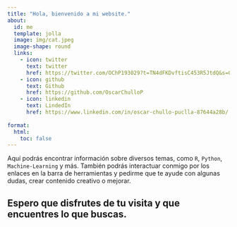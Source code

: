 ```yaml
---
title: "Hola, bienvenido a mi website."
about:
  id: me
  template: jolla
  image: img/cat.jpeg
  image-shape: round
  links:
    - icon: twitter
      text: twitter
      href: https://twitter.com/OChP193029?t=TN4dFKDvftisC453R5JtdQ&s=09
    - icon: github
      text: Github
      href: https://github.com/OscarChulloP
    - icon: linkedin
      text: LindedIn
      href: https://www.linkedin.com/in/oscar-chullo-puclla-87644a28b/
      
format:
  html:
    toc: false
---
```


:::{#me}

Aquí podrás encontrar información sobre diversos temas, como `R`, `Python`, `Machine-Learning` y más. También podrás interactuar conmigo por los enlaces en la barra de herramientas y pedirme que te ayude con algunas dudas, crear contenido creativo o mejorar. 

## Espero que disfrutes de tu visita y que encuentres lo que buscas. 

:::

